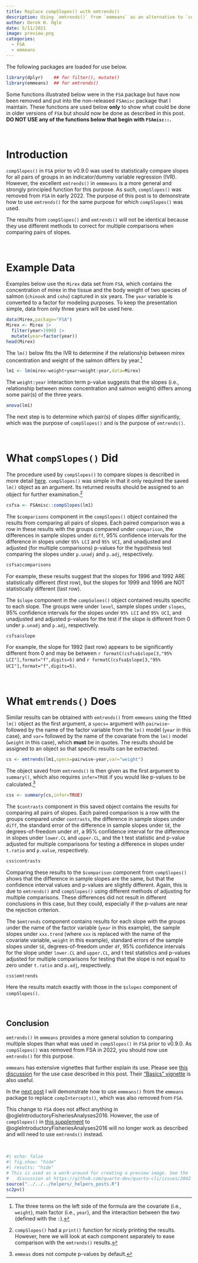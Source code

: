 ```yaml
---
title: Replace compSlopes() with emtrends()
description: Using `emtrends()` from `emmeans` as an alternative to `compSlopes()` which was removed from `FSA`.
author: Derek H. Ogle
date: 5/11/2021
image: preview.png
categories:
  - FSA
  - emmeans
---
```


:::{.callout-note}
The following packages are loaded for use below.
:::

```r
library(dplyr)    ## for filter(), mutate()
library(emmeans)  ## for emtrends()
```

:::{.callout-warning}
Some functions illustrated below were in the `FSA` package but have now been removed and put into the non-released `FSAmisc` package that I maintain. These functions are used below **only** to show what could be done in older versions of `FSA` but should now be done as described in this post. **DO NOT USE any of the functions below that begin with `FSAmisc::`.** 
:::

&nbsp;

# Introduction
`compSlopes()` in `FSA` prior to v0.9.0 was used to statistically compare slopes for all pairs of groups in an indicator/dummy variable regression (IVR). However, the excellent `emtrends()` in `emmmeans` is a more general and strongly principled function for this purpose. As such, `compSlopes()` was removed from `FSA` in early 2022. The purpose of this post is to demonstrate how to use `emtrends()` for the same purpose for which `compSlopes()` was used.

:::{.callout-important}
The results from `compSlopes()` and `emtrends()` will not be identical because they use different methods to correct for multiple comparisons when comparing pairs of slopes.
:::

&nbsp;

# Example Data
Examples below use the `Mirex` data set from `FSA`, which contains the concentration of mirex in the tissue and the body weight of two species of salmon (`chinook` and `coho`) captured in six years. The `year` variable is converted to a factor for modeling purposes. To keep the presentation simple, data from only three years will be used here.

```r
data(Mirex,package="FSA")
Mirex <- Mirex |>
  filter(year>1990) |>
  mutate(year=factor(year))
head(Mirex)
```

The `lm()` below fits the IVR to determine if the relationship between mirex concentration and weight of the salmon differs by year.^[The three terms on the left side of the formula are the covariate (i.e., `weight`), main factor (i.e., `year`), and the interaction between the two (defined with the `:`).]

```r
lm1 <- lm(mirex~weight+year+weight:year,data=Mirex)
```

The `weight:year` interaction term p-value suggests that the slopes (i.e., relationship between mirex concentration and salmon weight) differs among some pair(s) of the three years.

```r
anova(lm1)
```

The next step is to determine which pair(s) of slopes differ significantly, which was the purpose of `compSlopes()` and is the purpose of `emtrends()`.

&nbsp;

# What `compSlopes()` Did
The procedure used by `compSlopes()` to compare slopes is described in more detail [here](http://derekogle.com/IFAR/supplements/weightlength/index.html). `compSlopes()` was simple in that it only required the saved `lm()` object as an argument. Its returned results should be assigned to an object for further examination.^[`compSlopes()` had a `print()` function for nicely printing the results. However, here we will look at each component separately to ease comparison with the `emtrends()` results.]

```r
csfsa <- FSAmisc::compSlopes(lm1)
```

The `$comparisons` component in the `compSlopes()` object contained the results from comparing all pairs of slopes. Each paired comparison was a row in these results with the groups compared under `comparison`, the differences in sample slopes under `diff`, 95% confidence intervals for the difference in slopes under `95% LCI` and `95% UCI`, and unadjusted and adjusted (for multiple comparisons) p-values for the hypothesis test comparing the slopes under `p.unadj` and `p.adj`, respectively.

```r
csfsa$comparisons
```

For example, these results suggest that the slopes for 1996 and 1992 ARE statistically different (first row), but the slopes for 1999 and 1996 are NOT statistically different (last row).

The `$slope` component in the `compSoloes()` object contained results specific to each slope. The groups were under `level`, sample slopes under `slopes`, 95% confidence intervals for the slopes under `95% LCI` and `95% UCI`, and unadjusted and adjusted p-values for the test if the slope is different from 0 under `p.unadj` and `p.adj`, respectively.

```r
csfsa$slope
```

For example, the slope for 1992 (last row) appears to be significantly different from 0 and may be between `r formatC(csfsa$slope[3,"95% LCI"],format="f",digits=5)` and `r formatC(csfsa$slope[3,"95% UCI"],format="f",digits=5)`.

&nbsp;

# What `emtrends()` Does
Similar results can be obtained with `emtrends()` from `emmeans` using the fitted `lm()` object as the first argument, a `specs=` argument with `pairwise~` followed by the name of the factor variable from the `lm()` model (`year` in this case), and `var=` followed by the name of the covariate from the `lm()` model (`weight` in this case), which **must** be in quotes. The results should be assigned to an object so that specific results can be extracted.

```r
cs <- emtrends(lm1,specs=pairwise~year,var="weight")
```

The object saved from `emtrends()` is then given as the first argument to `summary()`, which also requires `infer=TRUE` if you would like p-values to be calculated.^[`emmeas` does not compute p-values by default.]

```r
css <- summary(cs,infer=TRUE)
```

The `$contrasts` component in this saved object contains the results for comparing all pairs of slopes. Each paired comparison is a row with the groups compared under `contrasts`, the difference in sample slopes under `diff`, the standard error of the difference in sample slopes under `SE`, the degrees-of-freedom under `df`, a 95% confidence interval for the difference in slopes under `lower.CL` and `upper.CL`, and the t test statistic and p-value adjusted for multiple comparisons for testing a difference in slopes under `t.ratio` and `p.value`, respectively.

```r
css$contrasts
```

Comparing these results to the `$comparison` component from `compSlopes()` shows that the difference in sample slopes are the same, but that the confidence interval values and p-values are slightly different. Again, this is due to `emtrends()` and `compSlopes()` using different methods of adjusting for multiple comparisons. These differences did not result in different conclusions in this case, but they could, especially if the p-values are near the rejection criterion.

The `$emtrends` component contains results for each slope with the groups under the name of the factor variable (`year` in this example), the sample slopes under `xxx.trend` (where `xxx` is replaced with the name of the covariate variable, `weight` in this example), standard errors of the sample slopes under `SE`, degrees-of-freedom under `df`, 95% confidence intervals for the slope under `lower.CL` and `upper.CL`, and t test statistics and p-values adjusted for multiple comparisons for testing that the slope is not equal to zero under `t.ratio` and `p.adj`, respectively.

```r
css$emtrends
```

Here the results match exactly with those in the `$slopes` component of `compSlopes()`.

&nbsp;

## Conclusion
`emtrends()` in `emmeans` provides a more general solution to comparing multiple slopes than what was used in `compSlopes()` in `FSA` prior to v0.9.0. As `compSlopes()` was removed from FSA in 2022, you should now use `emtrends()` for this purpose.

`emmeans` has extensive vignettes that further explain its use. Please see [this discussion](https://cran.r-project.org/web/packages/emmeans/vignettes/interactions.html#covariates) for the use case described in this post. Their ["Basics" vignette](https://cran.r-project.org/web/packages/emmeans/vignettes/basics.html) is also useful.

In the [next post](../2021-5-12_compIntercepts-replacement/) I will demonstrate how to use `emmeans()` from the `emmeans` package to replace `compIntercepts()`, which was also removed from `FSA`.

:::{.callout-note}
This change to `FSA` does not affect anything in @ogleIntroductoryFisheriesAnalyses2016. However, the use of `compSlopes()` in [this supplement](http://derekogle.com/IFAR/supplements/weightlength/index.html) to @ogleIntroductoryFisheriesAnalyses2016 will no longer work as described and will need to use `emtrends()` instead.
:::

&nbsp;

```r
#| echo: false
#| fig.show: "hide"
#| results: "hide"
# This is used as a work-around for creating a preview image. See the
#   discussion at https://github.com/quarto-dev/quarto-cli/issues/2042
source("../../../helpers/_helpers_posts.R")
sc2pv()
```

